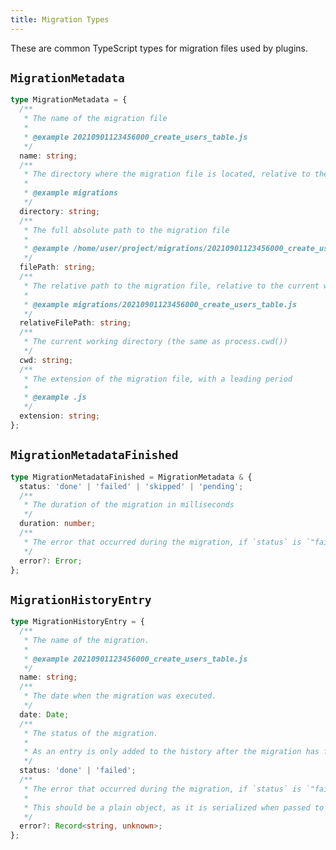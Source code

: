 ```yaml
---
title: Migration Types
---
```



These are common TypeScript types for migration files used by <Link href="/plugins/">plugins</Link>.

## `MigrationMetadata`

```ts
type MigrationMetadata = {
  /**
   * The name of the migration file
   *
   * @example 20210901123456000_create_users_table.js
   */
  name: string;
  /**
   * The directory where the migration file is located, relative to the current working directory
   *
   * @example migrations
   */
  directory: string;
  /**
   * The full absolute path to the migration file
   *
   * @example /home/user/project/migrations/20210901123456000_create_users_table.js
   */
  filePath: string;
  /**
   * The relative path to the migration file, relative to the current working directory
   *
   * @example migrations/20210901123456000_create_users_table.js
   */
  relativeFilePath: string;
  /**
   * The current working directory (the same as process.cwd())
   */
  cwd: string;
  /**
   * The extension of the migration file, with a leading period
   *
   * @example .js
   */
  extension: string;
};
```

## `MigrationMetadataFinished`

```ts
type MigrationMetadataFinished = MigrationMetadata & {
  status: 'done' | 'failed' | 'skipped' | 'pending';
  /**
   * The duration of the migration in milliseconds
   */
  duration: number;
  /**
   * The error that occurred during the migration, if `status` is `"failed"`
   */
  error?: Error;
};
```

## `MigrationHistoryEntry`

```ts
type MigrationHistoryEntry = {
  /**
   * The name of the migration.
   * 
   * @example 20210901123456000_create_users_table.js
   */
  name: string;
  /**
   * The date when the migration was executed.
   */
  date: Date;
  /**
   * The status of the migration.
   * 
   * As an entry is only added to the history after the migration has finished, this will always be either `"done"` or `"failed"`.
   */
  status: 'done' | 'failed';
  /**
   * The error that occurred during the migration, if `status` is `"failed"`
   * 
   * This should be a plain object, as it is serialized when passed to the storage plugin's `onError` method.
   */
  error?: Record<string, unknown>;
};
```
